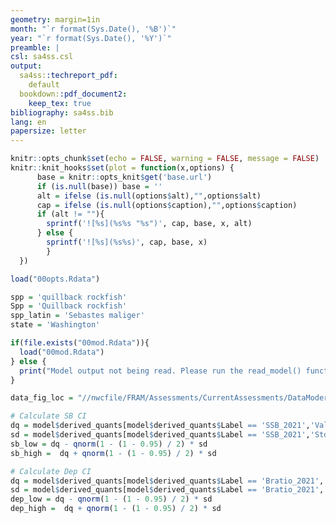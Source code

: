 ```yaml
---
geometry: margin=1in
month: "`r format(Sys.Date(), '%B')`"
year: "`r format(Sys.Date(), '%Y')`"
preamble: |
csl: sa4ss.csl
output:
  sa4ss::techreport_pdf:
    default
  bookdown::pdf_document2:
    keep_tex: true
bibliography: sa4ss.bib
lang: en
papersize: letter
---
```


```r
knitr::opts_chunk$set(echo = FALSE, warning = FALSE, message = FALSE)
knitr::knit_hooks$set(plot = function(x,options) {
      base = knitr::opts_knit$get('base.url')
      if (is.null(base)) base = ''
      alt = ifelse (is.null(options$alt),"",options$alt)
      cap = ifelse (is.null(options$caption),"",options$caption)
      if (alt != ""){
        sprintf('![%s](%s%s "%s")', cap, base, x, alt)
      } else {
        sprintf('![%s](%s%s)', cap, base, x)  
        }
  })

load("00opts.Rdata")

spp = 'quillback rockfish'
Spp = 'Quillback rockfish'
spp_latin = 'Sebastes maliger'
state = 'Washington'

if(file.exists("00mod.Rdata")){
  load("00mod.Rdata")
} else {
  print("Model output not being read. Please run the read_model() function.")
}

data_fig_loc = "//nwcfile/FRAM/Assessments/CurrentAssessments/DataModerate_2021/Quillback_Rockfish/data/output biology/plots"

# Calculate SB CI
dq = model$derived_quants[model$derived_quants$Label == 'SSB_2021','Value']
sd = model$derived_quants[model$derived_quants$Label == 'SSB_2021','StdDev']
sb_low = dq - qnorm(1 - (1 - 0.95) / 2) * sd
sb_high =  dq + qnorm(1 - (1 - 0.95) / 2) * sd

# Calculate Dep CI
dq = model$derived_quants[model$derived_quants$Label == 'Bratio_2021','Value']
sd = model$derived_quants[model$derived_quants$Label == 'Bratio_2021','StdDev']
dep_low = dq - qnorm(1 - (1 - 0.95) / 2) * sd
dep_high =  dq + qnorm(1 - (1 - 0.95) / 2) * sd

```
